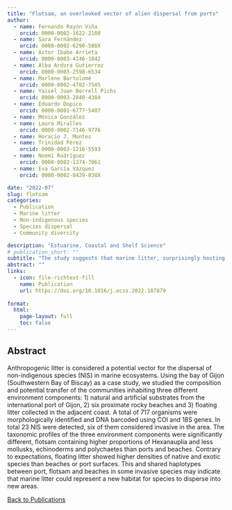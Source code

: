 ```yaml
---
title: "Flotsam, an overlooked vector of alien dispersal from ports"
author:
  - name: Fernando Rayón Viña
    orcid: 0000-0002-1622-2180    
  - name: Sara Fernández
    orcid: 0000-0002-6290-588X
  - name: Aitor Ibabe Arrieta
    orcid: 0000-0003-4146-1842
  - name: Alba Ardura Gutierrez
    orcid: 0000-0003-2598-6534
  - name: Marlene Bartolomé
    orcid: 0000-0002-4702-7505
  - name: Yaisel Juan Borrell Pichs
    orcid: 0000-0003-2840-4384
  - name: Eduardo Dopico
    orcid: 0000-0001-6777-5407
  - name: Mónica González
  - name: Laura Miralles
    orcid: 0000-0002-7146-9776
  - name: Horacio J. Montes
  - name: Trinidad Pérez
    orcid: 0000-0003-1216-5593
  - name: Noemí Rodríguez
    orcid: 0000-0002-1374-7061
  - name: Eva García Vázquez
    orcid: 0000-0002-8429-838X

date: "2022-07"
slug: flotsam
categories:
  - Publication
  - Marine litter
  - Non-indigenous species
  - Species dispersal
  - Community diversity

description: "Estuarine, Coastal and Shelf Science"
# publication_short: ""
subtitle: "The study suggests that marine litter, surprisingly hosting a diverse range of species, may facilitate the spread of invasive species across different marine environments in the Bay of Gijon."
abstract: ""
links:
  - icon: file-richtext-fill
    name: Publication
    url: https://doi.org/10.1016/j.ecss.2022.107879
    
format: 
  html: 
    page-layout: full
    toc: false
---
```


## Abstract

Anthropogenic litter is considered a potential vector for the dispersal of non-indigenous species (NIS) in marine ecosystems. Using the bay of Gijon (Southwestern Bay of Biscay) as a case study, we studied the composition and potential transfer of the communities inhabiting three different environment components: 1) natural and artificial substrates from the international port of Gijon, 2) six proximate rocky beaches and 3) floating litter collected in the adjacent coast. A total of 717 organisms were morphologically identified and DNA barcoded using COI and 18S genes. In total 23 NIS were detected, six of them considered invasive in the area. The taxonomic profiles of the three environment components were significantly different, flotsam containing higher proportions of Hexanauplia and less mollusks, echinoderms and polychaetes than ports and beaches. Contrary to expectations, floating litter showed higher densities of native and exotic species than beaches or port surfaces. This and shared haplotypes between port, flotsam and beaches in some invasive species may indicate that marine litter could represent a new habitat for species to disperse into new areas.

<a href="../publications.html"><i class="fas fa-arrow-left"></i> Back to Publications</a>
